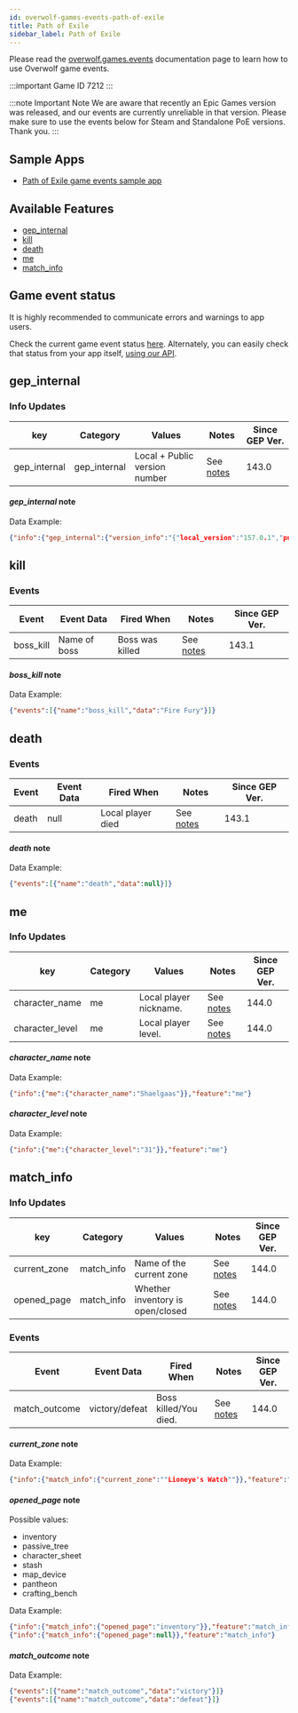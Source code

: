 ```yaml
---
id: overwolf-games-events-path-of-exile
title: Path of Exile
sidebar_label: Path of Exile
---
```


Please read the [overwolf.games.events](overwolf-games-events) documentation page to learn how to use Overwolf game events.

:::important Game ID
7212
:::

:::note Important Note
 We are aware that recently an Epic Games version was released, and our events are currently unreliable in that version. Please make sure to use the events below for Steam and Standalone PoE versions. Thank you.
 :::

## Sample Apps
* [Path of Exile game events sample app](https://github.com/overwolf/events-sample-apps)

## Available Features

* [gep_internal](#gep_internal)
* [kill](#kill)
* [death](#death)
* [me](#me)
* [match_info](#match_info)

## Game event status

It is highly recommended to communicate errors and warnings to app users. 

Check the current game event status [here](../status/all). Alternately, you can easily check that status from your app itself, [using our API](../topics/howto-check-events-status-from-app).

## gep_internal

### Info Updates

key          | Category    | Values                    | Notes                 | Since GEP Ver. |
------------ | ------------| ------------------------- | --------------------- | ------------- | 
gep_internal | gep_internal| Local + Public version number|See [notes](#gep_internal-note)|   143.0       |

#### *gep_internal* note

Data Example:

```json
{"info":{"gep_internal":{"version_info":"{"local_version":"157.0.1","public_version":"157.0.1","is_updated":true}"}},"feature":"gep_internal"}
```

## kill

### Events

Event        | Event Data        | Fired When   | Notes              | Since GEP Ver. |
-------------| ------------------| ------------ | ------------------ | ---------------|
boss_kill    | Name of boss      | Boss was killed| See [notes](#boss_kill-note)| 143.1 |

#### *boss_kill* note

Data Example:

```json
{"events":[{"name":"boss_kill","data":"Fire Fury"}]}
```

## death

### Events

Event        | Event Data        | Fired When        | Notes              | Since GEP Ver. |
-------------| ------------------| ----------------- | ------------------ | ---------------|
death        | null              | Local player died | See [notes](#death-note)| 143.1     |

#### *death* note

Data Example:

```json
{"events":[{"name":"death","data":null}]}
```

## me

### Info Updates

key          | Category    | Values                    | Notes                 | Since GEP Ver. |
------------ | ------------| ------------------------- | --------------------- | ------------- | 
character_name| me        | Local player nickname.     |See [notes](#character_name-note)|   144.0  |
character_level| me        | Local player level.       |See [notes](#character_level-note)|   144.0  |


#### *character_name* note

Data Example:

```json
{"info":{"me":{"character_name":"Shaelgaas"}},"feature":"me"}
```

#### *character_level* note

Data Example:

```json
{"info":{"me":{"character_level":"31"}},"feature":"me"}
```

## match_info

### Info Updates

key          | Category    | Values                    | Notes                 | Since GEP Ver. |
------------ | ------------| ------------------------- | --------------------- | ------------- | 
current_zone | match_info  | Name of the current zone  |See [notes](#current_zone-note)|   144.0  |
opened_page  | match_info  | Whether inventory is open/closed |See [notes](#opened_page-note)|   144.0  |

### Events

Event        | Event Data        | Fired When        | Notes              | Since GEP Ver. |
-------------| ------------------| ----------------- | ------------------ | ---------------|
match_outcome| victory/defeat  | Boss killed/You died.|See [notes](#match_outcome-note)|   144.0  |

#### *current_zone* note

Data Example:

```json
{"info":{"match_info":{"current_zone":""Lioneye's Watch""}},"feature":"match_info"}
```

#### *opened_page* note

Possible values: 
* inventory
* passive_tree
* character_sheet
* stash
* map_device
* pantheon
* crafting_bench

Data Example:

```json
{"info":{"match_info":{"opened_page":"inventory"}},"feature":"match_info"}
{"info":{"match_info":{"opened_page":null}},"feature":"match_info"}
```

#### *match_outcome* note

Data Example:

```json
{"events":[{"name":"match_outcome","data":"victory"}]}
{"events":[{"name":"match_outcome","data":"defeat"}]}
```
